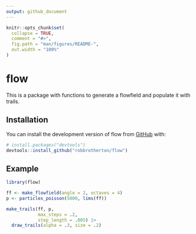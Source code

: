 ```yaml
---
output: github_document
---
```


<!-- README.md is generated from README.Rmd. Please edit that file -->

```r
knitr::opts_chunk$set(
  collapse = TRUE,
  comment = "#>",
  fig.path = "man/figures/README-",
  out.width = "100%"
)
```

# flow

<!-- badges: start -->
<!-- badges: end -->

This is a package with functions to generate a flowfield and populate it with
trails.

## Installation

You can install the development version of flow from [GitHub](https://github.com/) with:

``` r
# install.packages("devtools")
devtools::install_github("robbrotherton/flow")
```

## Example

```r
library(flow)

ff <- make_flowfield(angle = 2, octaves = 4)
p <- particles_poisson(5000, lims(ff))

make_trails(ff, p, 
            max_steps = .2, 
            step_length = .005) |> 
  draw_trails(alpha = .3, size = .2)

```
